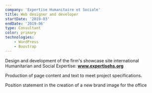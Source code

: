 ```yaml
---
company: 'Expertise Humanitaire et Sociale'
title: Web designer and developer  
startDate: '2019-03'
endDate: '2019-06'
type: Consultant
color: primary
technologies: 
    - WordPress
    - Boostrap
---
```

Design and development of the firm's showcase site
international Humanitarian and Social Expertise: **www.expertisehs.org**

Production of page content and text to meet
project specifications.

Position statement in the creation of a new brand image
for the office

